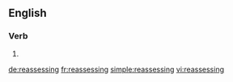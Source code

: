 ==English==

===Verb===
{{head|en}}

# {{present participle of|reassess|lang=en}}

[[de:reassessing]]
[[fr:reassessing]]
[[simple:reassessing]]
[[vi:reassessing]]